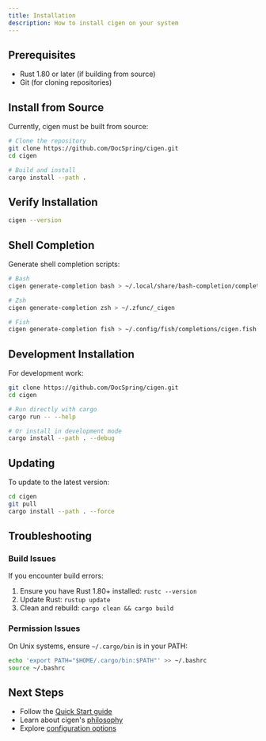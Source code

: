 ```yaml
---
title: Installation
description: How to install cigen on your system
---
```


## Prerequisites

- Rust 1.80 or later (if building from source)
- Git (for cloning repositories)

## Install from Source

Currently, cigen must be built from source:

```bash
# Clone the repository
git clone https://github.com/DocSpring/cigen.git
cd cigen

# Build and install
cargo install --path .
```

## Verify Installation

```bash
cigen --version
```

## Shell Completion

Generate shell completion scripts:

```bash
# Bash
cigen generate-completion bash > ~/.local/share/bash-completion/completions/cigen

# Zsh
cigen generate-completion zsh > ~/.zfunc/_cigen

# Fish
cigen generate-completion fish > ~/.config/fish/completions/cigen.fish
```

## Development Installation

For development work:

```bash
git clone https://github.com/DocSpring/cigen.git
cd cigen

# Run directly with cargo
cargo run -- --help

# Or install in development mode
cargo install --path . --debug
```

## Updating

To update to the latest version:

```bash
cd cigen
git pull
cargo install --path . --force
```

## Troubleshooting

### Build Issues

If you encounter build errors:

1. Ensure you have Rust 1.80+ installed: `rustc --version`
2. Update Rust: `rustup update`
3. Clean and rebuild: `cargo clean && cargo build`

### Permission Issues

On Unix systems, ensure `~/.cargo/bin` is in your PATH:

```bash
echo 'export PATH="$HOME/.cargo/bin:$PATH"' >> ~/.bashrc
source ~/.bashrc
```

## Next Steps

- Follow the [Quick Start guide](/quick-start/)
- Learn about cigen's [philosophy](/philosophy/)
- Explore [configuration options](/configuration/overview/)